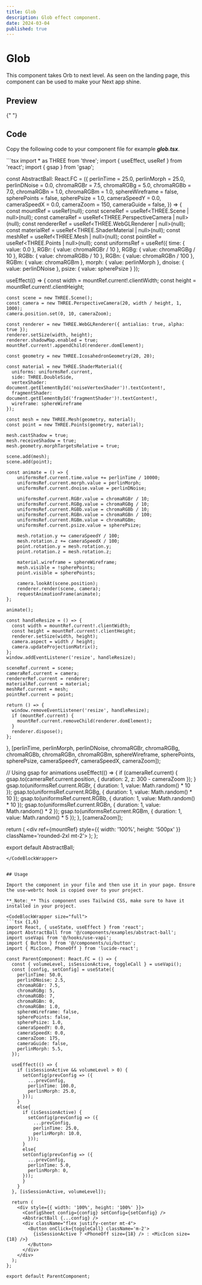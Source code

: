 ```yaml
---
title: Glob
description: Glob effect component.
date: 2024-03-04
published: true
---
```


# Glob

This component takes Orb to next level. As seen on the landing page, this component can be used to make your Next app shine.

## Preview

<ComponentPreview name="glob" />{" "}

## Code

Copy the following code to your component file for example **_glob.tsx_**.

<CodeBlockWrapper size="wrapper">
```tsx
import * as THREE from 'three';
import { useEffect, useRef } from 'react';
import { gsap } from 'gsap';

const AbstractBall: React.FC<any> = ({
  perlinTime = 25.0,
  perlinMorph = 25.0,
  perlinDNoise = 0.0,
  chromaRGBr = 7.5,
  chromaRGBg = 5.0,
  chromaRGBb = 7.0,
  chromaRGBn = 1.0,
  chromaRGBm = 1.0,
  sphereWireframe = false,
  spherePoints = false,
  spherePsize = 1.0,
  cameraSpeedY = 0.0,
  cameraSpeedX = 0.0,
  cameraZoom = 150,
  cameraGuide = false,
}) => {
  const mountRef = useRef<HTMLDivElement>(null);
  const sceneRef = useRef<THREE.Scene | null>(null);
  const cameraRef = useRef<THREE.PerspectiveCamera | null>(null);
  const rendererRef = useRef<THREE.WebGLRenderer | null>(null);
  const materialRef = useRef<THREE.ShaderMaterial | null>(null);
  const meshRef = useRef<THREE.Mesh | null>(null);
  const pointRef = useRef<THREE.Points | null>(null);
  const uniformsRef = useRef<any>({
    time: { value: 0.0 },
    RGBr: { value: chromaRGBr / 10 },
    RGBg: { value: chromaRGBg / 10 },
    RGBb: { value: chromaRGBb / 10 },
    RGBn: { value: chromaRGBn / 100 },
    RGBm: { value: chromaRGBm },
    morph: { value: perlinMorph },
    dnoise: { value: perlinDNoise },
    psize: { value: spherePsize }
  });

  useEffect(() => {
    const width = mountRef.current!.clientWidth;
    const height = mountRef.current!.clientHeight;

    const scene = new THREE.Scene();
    const camera = new THREE.PerspectiveCamera(20, width / height, 1, 1000);
    camera.position.set(0, 10, cameraZoom);

    const renderer = new THREE.WebGLRenderer({ antialias: true, alpha: true });
    renderer.setSize(width, height);
    renderer.shadowMap.enabled = true;
    mountRef.current!.appendChild(renderer.domElement);

    const geometry = new THREE.IcosahedronGeometry(20, 20);

    const material = new THREE.ShaderMaterial({
      uniforms: uniformsRef.current,
      side: THREE.DoubleSide,
      vertexShader: document.getElementById('noiseVertexShader')!.textContent!,
      fragmentShader: document.getElementById('fragmentShader')!.textContent!,
      wireframe: sphereWireframe
    });

    const mesh = new THREE.Mesh(geometry, material);
    const point = new THREE.Points(geometry, material);

    mesh.castShadow = true;
    mesh.receiveShadow = true;
    mesh.geometry.morphTargetsRelative = true;

    scene.add(mesh);
    scene.add(point);

    const animate = () => {
        uniformsRef.current.time.value += perlinTime / 10000;
        uniformsRef.current.morph.value = perlinMorph;
        uniformsRef.current.dnoise.value = perlinDNoise;
      
        uniformsRef.current.RGBr.value = chromaRGBr / 10;
        uniformsRef.current.RGBg.value = chromaRGBg / 10;
        uniformsRef.current.RGBb.value = chromaRGBb / 10;
        uniformsRef.current.RGBn.value = chromaRGBn / 100;
        uniformsRef.current.RGBm.value = chromaRGBm;
        uniformsRef.current.psize.value = spherePsize;
      
        mesh.rotation.y += cameraSpeedY / 100;
        mesh.rotation.z += cameraSpeedX / 100;
        point.rotation.y = mesh.rotation.y;
        point.rotation.z = mesh.rotation.z;
      
        material.wireframe = sphereWireframe;
        mesh.visible = !spherePoints;
        point.visible = spherePoints;
      
        camera.lookAt(scene.position);
        renderer.render(scene, camera);
        requestAnimationFrame(animate);
    };      

    animate();

    const handleResize = () => {
      const width = mountRef.current!.clientWidth;
      const height = mountRef.current!.clientHeight;
      renderer.setSize(width, height);
      camera.aspect = width / height;
      camera.updateProjectionMatrix();
    };
    window.addEventListener('resize', handleResize);

    sceneRef.current = scene;
    cameraRef.current = camera;
    rendererRef.current = renderer;
    materialRef.current = material;
    meshRef.current = mesh;
    pointRef.current = point;

    return () => {
      window.removeEventListener('resize', handleResize);
      if (mountRef.current) {
        mountRef.current.removeChild(renderer.domElement);
      }
      renderer.dispose();
    };
  }, [perlinTime, perlinMorph, perlinDNoise, chromaRGBr, chromaRGBg, chromaRGBb, chromaRGBn, chromaRGBm, sphereWireframe, spherePoints, spherePsize, cameraSpeedY, cameraSpeedX, cameraZoom]);

  // Using gsap for animations
  useEffect(() => {
    if (cameraRef.current) {
      gsap.to(cameraRef.current.position, {
        duration: 2,
        z: 300 - cameraZoom
      });
    }
    gsap.to(uniformsRef.current.RGBr, { duration: 1, value: Math.random() * 10 });
    gsap.to(uniformsRef.current.RGBg, { duration: 1, value: Math.random() * 10 });
    gsap.to(uniformsRef.current.RGBb, { duration: 1, value: Math.random() * 10 });
    gsap.to(uniformsRef.current.RGBn, { duration: 1, value: Math.random() * 2 });
    gsap.to(uniformsRef.current.RGBm, { duration: 1, value: Math.random() * 5 });
  }, [cameraZoom]);  

  return (
    <div ref={mountRef} style={{ width: '100%', height: '500px' }} className='rounded-2xl mt-2'>
      <script id="noiseVertexShader" type="x-shader/x-vertex">
        {`varying vec3 vNormal;
        uniform float time;
        uniform float weight;
        uniform float morph;
        uniform float psize;

        vec3 mod289(vec3 x) {
          return x - floor(x * (1.0 / 289.0)) * 289.0;
        }

        vec4 mod289(vec4 x) {
          return x - floor(x * (1.0 / 289.0)) * 289.0;
        }

        vec4 permute(vec4 x) {
          return mod289(((x * 34.0) + 1.0) * x);
        }

        vec4 taylorInvSqrt(vec4 r) {
          return 1.79284291400159 - 0.85373472095314 * r;
        }

        vec3 fade(vec3 t) {
          return t * t * t * (t * (t * 6.0 - 15.0) + 10.0);
        }

        float cnoise(vec3 P) {
          vec3 Pi0 = floor(P);
          vec3 Pi1 = Pi0 + vec3(1.0);
          Pi0 = mod289(Pi0);
          Pi1 = mod289(Pi1);
          vec3 Pf0 = fract(P);
          vec3 Pf1 = Pf0 - vec3(1.0);
          vec4 ix = vec4(Pi0.x, Pi1.x, Pi0.x, Pi1.x);
          vec4 iy = vec4(Pi0.yy, Pi1.yy);
          vec4 iz0 = Pi0.zzzz;
          vec4 iz1 = Pi1.zzzz;
          vec4 ixy = permute(permute(ix) + iy);
          vec4 ixy0 = permute(ixy + iz0);
          vec4 ixy1 = permute(ixy + iz1);
          vec4 gx0 = ixy0 * (1.0 / 7.0);
          vec4 gy0 = fract(floor(gx0) * (1.0 / 7.0)) - 0.5;
          gx0 = fract(gx0);
          vec4 gz0 = vec4(0.5) - abs(gx0) - abs(gy0);
          vec4 sz0 = step(gz0, vec4(0.0));
          gx0 -= sz0 * (step(0.0, gx0) - 0.5);
          gy0 -= sz0 * (step(0.0, gy0) - 0.5);
          vec4 gx1 = ixy1 * (1.0 / 7.0);
          vec4 gy1 = fract(floor(gx1) * (1.0 / 7.0)) - 0.5;
          gx1 = fract(gx1);
          vec4 gz1 = vec4(0.5) - abs(gx1) - abs(gy1);
          vec4 sz1 = step(gz1, vec4(0.0));
          gx1 -= sz1 * (step(0.0, gx1) - 0.5);
          gy1 -= sz1 * (step(0.0, gy1) - 0.5);
          vec3 g000 = vec3(gx0.x, gy0.x, gz0.x);
          vec3 g100 = vec3(gx0.y, gy0.y, gz0.y);
          vec3 g010 = vec3(gx0.z, gy0.z, gz0.z);
          vec3 g110 = vec3(gx0.w, gy0.w, gz0.w);
          vec3 g001 = vec3(gx1.x, gy1.x, gz1.x);
          vec3 g101 = vec3(gx1.y, gy1.y, gz1.y);
          vec3 g011 = vec3(gx1.z, gy1.z, gz1.z);
          vec3 g111 = vec3(gx1.w, gy1.w, gz1.w);
          vec4 norm0 = taylorInvSqrt(vec4(dot(g000, g000), dot(g010, g010), dot(g100, g100), dot(g110, g110)));
          g000 *= norm0.x;
          g010 *= norm0.y;
          g100 *= norm0.z;
          g110 *= norm0.w;
          vec4 norm1 = taylorInvSqrt(vec4(dot(g001, g001), dot(g011, g011), dot(g101, g101), dot(g111, g111)));
          g001 *= norm1.x;
          g011 *= norm1.y;
          g101 *= norm1.z;
          g111 *= norm1.w;
          float n000 = dot(g000, Pf0);
          float n100 = dot(g100, vec3(Pf1.x, Pf0.yz));
          float n010 = dot(g010, vec3(Pf0.x, Pf1.y, Pf0.z));
          float n110 = dot(g110, vec3(Pf1.xy, Pf0.z));
          float n001 = dot(g001, vec3(Pf0.xy, Pf1.z));
          float n101 = dot(g101, vec3(Pf1.x, Pf0.y, Pf1.z));
          float n011 = dot(g011, vec3(Pf0.x, Pf1.yz));
          float n111 = dot(g111, Pf1);
          vec3 fade_xyz = fade(Pf0);
          vec4 n_z = mix(vec4(n000, n100, n010, n110), vec4(n001, n101, n011, n111), fade_xyz.z);
          vec2 n_yz = mix(n_z.xy, n_z.zw, fade_xyz.y);
          float n_xyz = mix(n_yz.x, n_yz.y, fade_xyz.x);
          return 1.2 * n_xyz;
        }

        void main() {
          float f = morph * cnoise(normal + time);
          vNormal = normalize(normal);
          vec4 pos = vec4(position + f * normal, 1.0);
          gl_Position = projectionMatrix * modelViewMatrix * pos;
          gl_PointSize = psize;
        }`}
      </script>
      <script id="fragmentShader" type="x-shader/x-vertex">
  {`varying vec3 vNormal;
  uniform float time;
  uniform float RGBr;
  uniform float RGBg;
  uniform float RGBb;
  uniform float RGBn;
  uniform float RGBm;
  uniform float dnoise;

  vec3 mod289(vec3 x) {
    return x - floor(x * (1.0 / 289.0)) * 289.0;
  }

  vec4 mod289(vec4 x) {
    return x - floor(x * (1.0 / 289.0)) * 289.0;
  }

  vec4 permute(vec4 x) {
    return mod289(((x * 34.0) + 1.0) * x);
  }

  vec4 taylorInvSqrt(vec4 r) {
    return 1.79284291400159 - 0.85373472095314 * r;
  }

  vec3 fade(vec3 t) {
    return t * t * t * (t * (t * 6.0 - 15.0) + 10.0);
  }

  float cnoise(vec3 P) {
    vec3 Pi0 = floor(P);
    vec3 Pi1 = Pi0 + vec3(1.0);
    Pi0 = mod289(Pi0);
    Pi1 = mod289(Pi1);
    vec3 Pf0 = fract(P);
    vec3 Pf1 = Pf0 - vec3(1.0);
    vec4 ix = vec4(Pi0.x, Pi1.x, Pi0.x, Pi1.x);
    vec4 iy = vec4(Pi0.yy, Pi1.yy);
    vec4 iz0 = Pi0.zzzz;
    vec4 iz1 = Pi1.zzzz;
    vec4 ixy = permute(permute(ix) + iy);
    vec4 ixy0 = permute(ixy + iz0);
    vec4 ixy1 = permute(ixy + iz1);
    vec4 gx0 = ixy0 * (1.0 / 7.0);
    vec4 gy0 = fract(floor(gx0) * (1.0 / 7.0)) - 0.5;
    gx0 = fract(gx0);
    vec4 gz0 = vec4(0.5) - abs(gx0) - abs(gy0);
    vec4 sz0 = step(gz0, vec4(0.0));
    gx0 -= sz0 * (step(0.0, gx0) - 0.5);
    gy0 -= sz0 * (step(0.0, gy0) - 0.5);
    vec4 gx1 = ixy1 * (1.0 / 7.0);
    vec4 gy1 = fract(floor(gx1) * (1.0 / 7.0)) - 0.5;
    gx1 = fract(gx1);
    vec4 gz1 = vec4(0.5) - abs(gx1) - abs(gy1);
    vec4 sz1 = step(gz1, vec4(0.0));
    gx1 -= sz1 * (step(0.0, gx1) - 0.5);
    gy1 -= sz1 * (step(0.0, gy1) - 0.5);
    vec3 g000 = vec3(gx0.x, gy0.x, gz0.x);
    vec3 g100 = vec3(gx0.y, gy0.y, gz0.y);
    vec3 g010 = vec3(gx0.z, gy0.z, gz0.z);
    vec3 g110 = vec3(gx0.w, gy0.w, gz0.w);
    vec3 g001 = vec3(gx1.x, gy1.x, gz1.x);
    vec3 g101 = vec3(gx1.y, gy1.y, gz1.y);
    vec3 g011 = vec3(gx1.z, gy1.z, gz1.z);
    vec3 g111 = vec3(gx1.w, gy1.w, gz1.w);
    vec4 norm0 = taylorInvSqrt(vec4(dot(g000, g000), dot(g010, g010), dot(g100, g100), dot(g110, g110)));
    g000 *= norm0.x;
    g010 *= norm0.y;
    g100 *= norm0.z;
    g110 *= norm0.w;
    vec4 norm1 = taylorInvSqrt(vec4(dot(g001, g001), dot(g011, g011), dot(g101, g101), dot(g111, g111)));
    g001 *= norm1.x;
    g011 *= norm1.y;
    g101 *= norm1.z;
    g111 *= norm1.w;
    float n000 = dot(g000, Pf0);
    float n100 = dot(g100, vec3(Pf1.x, Pf0.yz));
    float n010 = dot(g010, vec3(Pf0.x, Pf1.y, Pf0.z));
    float n110 = dot(g110, vec3(Pf1.xy, Pf0.z));
    float n001 = dot(g001, vec3(Pf0.xy, Pf1.z));
    float n101 = dot(g101, vec3(Pf1.x, Pf0.y, Pf1.z));
    float n011 = dot(g011, vec3(Pf0.x, Pf1.yz));
    float n111 = dot(g111, Pf1);
    vec3 fade_xyz = fade(Pf0);
    vec4 n_z = mix(vec4(n000, n100, n010, n110), vec4(n001, n101, n011, n111), fade_xyz.z);
    vec2 n_yz = mix(n_z.xy, n_z.zw, fade_xyz.y);
    float n_xyz = mix(n_yz.x, n_yz.y, fade_xyz.x);
    return 2.2 * n_xyz;
  }

  void main() {
    float r = cnoise(RGBr * (vNormal + time));
    float g = cnoise(RGBg * (vNormal + time));
    float b = cnoise(RGBb * (vNormal + time));
    float n = cnoise(-1.0 * (vNormal + time));
    n = 50.0 * cnoise((RGBn) * (vNormal)) * cnoise(RGBm * (vNormal + time));
    n -= 0.10 * cnoise(dnoise * vNormal);
    vec3 color = vec3(r + n, g + n, b + n);
    gl_FragColor = vec4(color, 1.0);
  }`}
      </script>
    </div>
  );
};

export default AbstractBall;

````
</CodeBlockWrapper>


## Usage

Import the component in your file and then use it in your page. Ensure the use-webrtc hook is copied over to your project.

**_Note:_** This component uses Tailwind CSS, make sure to have it installed in your project.

<CodeBlockWrapper size="full">
```tsx {1,6}
import React, { useState, useEffect } from 'react';
import AbstractBall from '@/components/examples/abstract-ball';
import useVapi from '@/hooks/use-vapi';
import { Button } from '@/components/ui/button';
import { MicIcon, PhoneOff } from 'lucide-react';

const ParentComponent: React.FC = () => {
  const { volumeLevel, isSessionActive, toggleCall } = useVapi();
  const [config, setConfig] = useState({
    perlinTime: 50.0,
    perlinDNoise: 2.5,
    chromaRGBr: 7.5,
    chromaRGBg: 5,
    chromaRGBb: 7,
    chromaRGBn: 0,
    chromaRGBm: 1.0,
    sphereWireframe: false,
    spherePoints: false,
    spherePsize: 1.0,
    cameraSpeedY: 0.0,
    cameraSpeedX: 0.0,
    cameraZoom: 175,
    cameraGuide: false,
    perlinMorph: 5.5,
  });

  useEffect(() => {
    if (isSessionActive && volumeLevel > 0) {
      setConfig(prevConfig => ({
        ...prevConfig,
        perlinTime: 100.0,
        perlinMorph: 25.0,
      }));
    } 
    else{ 
      if (isSessionActive) {
        setConfig(prevConfig => ({
          ...prevConfig,
          perlinTime: 25.0,
          perlinMorph: 10.0,
        }));
      }
      else{
      setConfig(prevConfig => ({
        ...prevConfig,
        perlinTime: 5.0,
        perlinMorph: 0,
      }));
      }
    }
  }, [isSessionActive, volumeLevel]);

  return (
    <div style={{ width: '100%', height: '100%' }}>
      <ConfigSheet config={config} setConfig={setConfig} />
      <AbstractBall {...config} />
      <div className="flex justify-center mt-4">
        <Button onClick={toggleCall} className='m-2'>
          {isSessionActive ? <PhoneOff size={18} /> : <MicIcon size={18} />}
        </Button>
      </div>
    </div>
  );
};

export default ParentComponent;

````

</CodeBlockWrapper>
